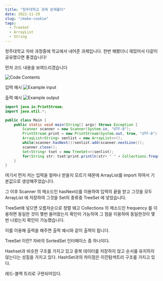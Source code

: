 ```yaml
---
title: "청주대학교 과제 문제풀이"
date: 2022-11-29
slug: "/make-cookie"
tags:
  - TreeSet
  - ArrayList
  - String
---
```

청주대학교 자바 과정중에 학교에서 내어준 과제입니다.
한번 해봤더니 재밌어서 다같이 공유했으면 좋겠습니다!

먼저 코드 내용을 보여드리겠습니다


![Code Contents](./codecontents.png)


입력 예시
![Example input](./exinput.png)

출력 예시
![Example output](./exoutput.png)

```java
import java.io.PrintStream;
import java.util.*;

public class Main {
    public static void main(String[] args) throws Exception {
        Scanner scanner = new Scanner(System.in, "UTF-8");
        PrintStream print = new PrintStream(System.out, true, "UTF-8");
        ArrayList<String> senlist = new ArrayList<>();
        while(scanner.hasNext())senlist.add(scanner.nextLine());
        scanner.close();
        Set<String> tset = new TreeSet<>(senlist);
        for(String str: tset)print.println(str+ " " + Collections.frequency(senlist,str));
    }
}
```
여기서 먼저 저는 입력을 얼마나 받을지 모르기 때문에 ArrayList를 import 하여서 기본값으로 생성해주었습니다.

그 이후 Scanner 의 메소드인 hasNext()를 이용하여 입력의 끝을 받고 그것을 모두 ArrayList 에 저장하여 그것을 Set의 종류중
TreeSet 에 넣었습니다.

TreeSet에 넣으면 오름차순으로 정렬 돼고 Collections 의 메소드인 frequency 를 이용하면 동일한 것이 몇번 들어왔는지 확인이 가능하여
그 점을 이용하여 동일한것이 몇번 나왔는지 확인이 가능했습니다.

이를 이용해 출력을 해주면 출력 예시와 같이 출력이 됩니다.



TreeSet 이란? 자바의 SortedSet 인터페이스 중 하나이다.

Hashset과 비슷한 구조를 가지고 있고 중복 데이터를 저장하지 않고 순서를 유지하지 않는다는 성질을 가지고 있다. HashSet과의 차이점은 이진탐색트리 구조를 가지고 있다.

레드-블랙 트리로 구현되어있다.




